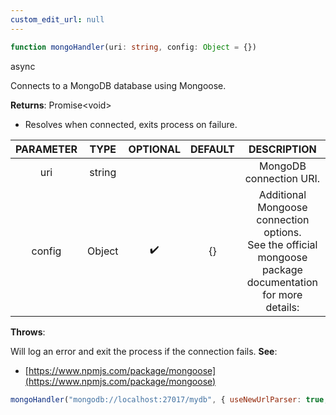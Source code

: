 ```yaml
---
custom_edit_url: null
---
```


```ts
function mongoHandler(uri: string, config: Object = {})
```

<div>
  <span className="badge badge--success">async</span>
</div>

Connects to a MongoDB database using Mongoose.

**Returns**: Promise&lt;void&gt;
- Resolves when connected, exits process on failure.

|PARAMETER|TYPE|OPTIONAL|DEFAULT|DESCRIPTION|
|:---:|:---:|:---:|:---:|:---:|
|uri|string|||MongoDB connection URI.|
|config|Object|✔️|{}|Additional Mongoose connection options.<br />  See the official mongoose package documentation for more details:|

**Throws**: 

Will log an error and exit the process if the connection fails.
**See**:
- [https://www.npmjs.com/package/mongoose](https://www.npmjs.com/package/mongoose)
```js
mongoHandler("mongodb://localhost:27017/mydb", { useNewUrlParser: true, useUnifiedTopology: true });
```

